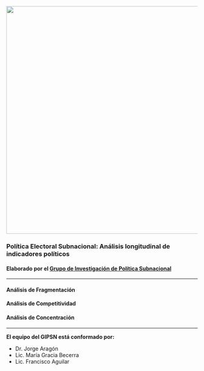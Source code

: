 <img src="https://github.com/mgbecerra/ProyectoGIPSN/raw/master/banner-GIPS.png" width="600">

### Política Electoral Subnacional: Análisis longitudinal de indicadores políticos

#### Elaborado por el [Grupo de Investigación de Política Subnacional](#team)

-----

#### Análisis de Fragmentación

#### Análisis de Competitividad

#### Análisis de Concentración

------

<a id='team'></a>

**El equipo del GIPSN está conformado por:**

* Dr. Jorge Aragón
* Lic. María Gracia Becerra
* Lic. Francisco Aguilar
 